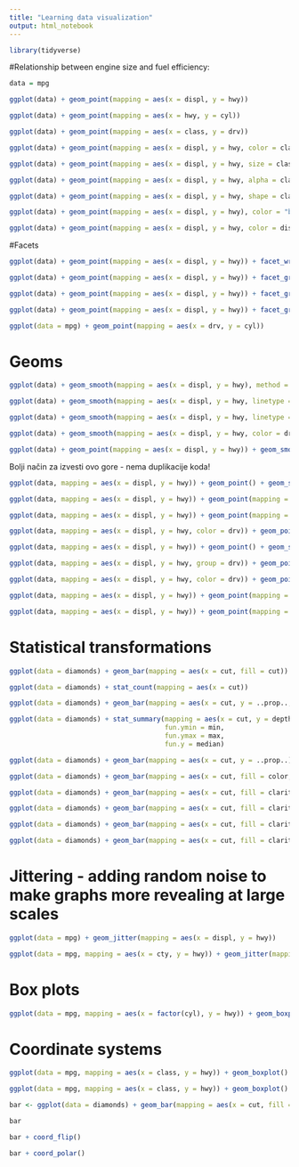 ```yaml
---
title: "Learning data visualization"
output: html_notebook
---
```


```r
library(tidyverse)
```


#Relationship between engine size and fuel efficiency:

```r
data = mpg

ggplot(data) + geom_point(mapping = aes(x = displ, y = hwy))
```

```r
ggplot(data) + geom_point(mapping = aes(x = hwy, y = cyl))
```
```r
ggplot(data) + geom_point(mapping = aes(x = class, y = drv))
```

```r
ggplot(data) + geom_point(mapping = aes(x = displ, y = hwy, color = class))
```

```r
ggplot(data) + geom_point(mapping = aes(x = displ, y = hwy, size = class))
```
```r
ggplot(data) + geom_point(mapping = aes(x = displ, y = hwy, alpha = class))
```
```r
ggplot(data) + geom_point(mapping = aes(x = displ, y = hwy, shape = class))
```
```r
ggplot(data) + geom_point(mapping = aes(x = displ, y = hwy), color = "blue")
```

```r
ggplot(data) + geom_point(mapping = aes(x = displ, y = hwy, color = displ < 5))
```

#Facets

```r
ggplot(data) + geom_point(mapping = aes(x = displ, y = hwy)) + facet_wrap(~ class, nrow = 3)
```

```r
ggplot(data) + geom_point(mapping = aes(x = displ, y = hwy)) + facet_grid(drv ~ cyl)
```

```r
ggplot(data) + geom_point(mapping = aes(x = displ, y = hwy)) + facet_grid(. ~ cyl)
```

```r
ggplot(data) + geom_point(mapping = aes(x = displ, y = hwy)) + facet_grid(. ~ displ)
```

```r
ggplot(data = mpg) + geom_point(mapping = aes(x = drv, y = cyl))
```

# Geoms

```r
ggplot(data) + geom_smooth(mapping = aes(x = displ, y = hwy), method = loess)
```

```r
ggplot(data) + geom_smooth(mapping = aes(x = displ, y = hwy, linetype = drv))
```

```r
ggplot(data) + geom_smooth(mapping = aes(x = displ, y = hwy, linetype = drv, color = drv), method = loess) + geom_point(mapping = aes(x = displ, y = hwy, color = drv))
```

```r
ggplot(data) + geom_smooth(mapping = aes(x = displ, y = hwy, color = drv), show.legend = F, method = loess)
```

```r
ggplot(data) + geom_point(mapping = aes(x = displ, y = hwy)) + geom_smooth(mapping = aes( x = displ, y = hwy))
```

Bolji način za izvesti ovo gore - nema duplikacije koda!

```r
ggplot(data, mapping = aes(x = displ, y = hwy)) + geom_point() + geom_smooth(method = loess)
```

```r
ggplot(data, mapping = aes(x = displ, y = hwy)) + geom_point(mapping = aes(color = class)) + geom_smooth()
```

```r
ggplot(data, mapping = aes(x = displ, y = hwy)) + geom_point(mapping = aes(color = class)) + geom_smooth(data = filter(data, class == "suv"), color = "red")
```

```r
ggplot(data, mapping = aes(x = displ, y = hwy, color = drv)) + geom_point() + geom_smooth(se = F)
```

```r
ggplot(data, mapping = aes(x = displ, y = hwy)) + geom_point() + geom_smooth(se = F, method = loess) 
```

```r
ggplot(data, mapping = aes(x = displ, y = hwy, group = drv)) + geom_point() + geom_smooth(se = F, method = loess)
```

```r
ggplot(data, mapping = aes(x = displ, y = hwy, color = drv)) + geom_point() + geom_smooth(se = F, method = loess)
```

```r
ggplot(data, mapping = aes(x = displ, y = hwy)) + geom_point(mapping = aes(color = drv)) + geom_smooth(se = F, method = loess)
```

```r
ggplot(data, mapping = aes(x = displ, y = hwy)) + geom_point(mapping = aes(color = drv)) + geom_smooth(mapping = aes(linetype = drv), se = F, method = loess)
```

# Statistical transformations

```r
ggplot(data = diamonds) + geom_bar(mapping = aes(x = cut, fill = cut))
```

```r
ggplot(data = diamonds) + stat_count(mapping = aes(x = cut))
```

```r
ggplot(data = diamonds) + geom_bar(mapping = aes(x = cut, y = ..prop.., group = 1))
```

```r
ggplot(data = diamonds) + stat_summary(mapping = aes(x = cut, y = depth),
                                       fun.ymin = min,
                                       fun.ymax = max,
                                       fun.y = median)
```

```r
ggplot(data = diamonds) + geom_bar(mapping = aes(x = cut, y = ..prop..))
```

```r
ggplot(data = diamonds) + geom_bar(mapping = aes(x = cut, fill = color, y = ..prop..))
```

```r
ggplot(data = diamonds) + geom_bar(mapping = aes(x = cut, fill = clarity))
```

```r
ggplot(data = diamonds) + geom_bar(mapping = aes(x = cut, fill = clarity, position = "identity", alpha = 1/5))
```

```r
ggplot(data = diamonds) + geom_bar(mapping = aes(x = cut, fill = clarity), position = "fill")
```

```r
ggplot(data = diamonds) + geom_bar(mapping = aes(x = cut, fill = clarity), position = "dodge")
```

# Jittering - adding random noise to make graphs more revealing at large scales


```r
ggplot(data = mpg) + geom_jitter(mapping = aes(x = displ, y = hwy))
```

```r
ggplot(data = mpg, mapping = aes(x = cty, y = hwy)) + geom_jitter(mapping = aes(color = "red")) + geom_count(mapping = aes(alpha = 4/5))
```
# Box plots

```r
ggplot(data = mpg, mapping = aes(x = factor(cyl), y = hwy)) + geom_boxplot()
```

# Coordinate systems

```r
ggplot(data = mpg, mapping = aes(x = class, y = hwy)) + geom_boxplot()
```

```r
ggplot(data = mpg, mapping = aes(x = class, y = hwy)) + geom_boxplot() + coord_flip()
```

```r
bar <- ggplot(data = diamonds) + geom_bar(mapping = aes(x = cut, fill = cut), show.legend = F, width = 1) + theme(aspect.ratio = 1) + labs(x = NULL, y = NULL)
```

```r
bar
```

```r
bar + coord_flip()
```

```r
bar + coord_polar()
```



